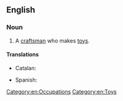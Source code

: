 ==English==

===Noun===
{{en-noun}}

# A [[craftsman]] who makes [[toy]]s.

====Translations====
{{trans-top|craftsman who makes toys}}
* Catalan: {{t-|ca|joguinaire|m|f}}
{{trans-mid}}
* Spanish: {{t-|es|jugetero|m}}
{{trans-bottom}}

[[Category:en:Occupations]]
[[Category:en:Toys]]